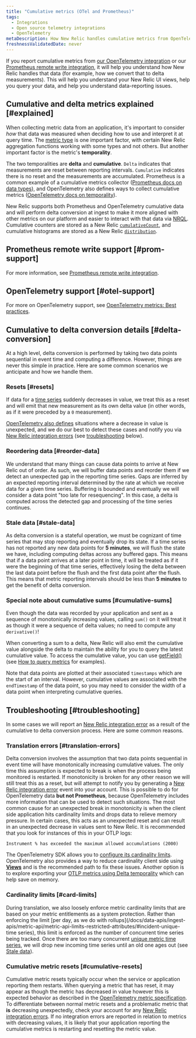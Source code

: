 ```yaml
---
title: "Cumulative metrics (OTel and Prometheus)"
tags:
  - Integrations
  - Open source telemetry integrations
  - OpenTelemetry
metaDescription: How New Relic handles cumulative metrics from OpenTelemetry and Prometheus.
freshnessValidatedDate: never
---
```



If you report cumulative metrics from [our OpenTelemetry integration](/docs/more-integrations/open-source-telemetry-integrations/opentelemetry/opentelemetry-introduction) or our [Prometheus remote write integration](/docs/infrastructure/prometheus-integrations/install-configure-remote-write/set-your-prometheus-remote-write-integration), it will help you understand how New Relic handles that data (for example, how we convert that to delta measurements). This will help you understand your New Relic UI views, help you query your data, and help you understand data-reporting issues.

## Cumulative and delta metrics explained [#explained]

When collecting metric data from an application, it's important to consider *how* that data was measured when deciding how to use and interpret it at query time. The [metric type](/docs/data-apis/understand-data/metric-data/metric-data-type/#metric-types) is one important factor, with certain New Relic aggregation functions working with some types and not others. But another important factor is the metric's <DoNotTranslate>**temporality**</DoNotTranslate>.

The two temporalities are <DoNotTranslate>**delta**</DoNotTranslate> and <DoNotTranslate>**cumulative**</DoNotTranslate>. `Delta` indicates that measurements are reset between reporting intervals. `Cumulative` indicates there is no reset and the measurements are accumulated. Prometheus is a common example of a cumulative metrics collector ([Prometheus docs on data types](https://prometheus.io/docs/concepts/metric_types)), and OpenTelemetry also defines ways to collect cumulative metrics ([OpenTelemetry docs on temporality](https://opentelemetry.io/docs/reference/specification/metrics/data-model/#temporality)).

New Relic supports both Prometheus and OpenTelemetry cumulative data and will perform delta conversion at ingest to make it more aligned with other metrics on our platform and easier to interact with that data via [NRQL](/docs/query-your-data/nrql-new-relic-query-language/get-started/introduction-nrql-new-relics-query-language). Cumulative counters are stored as a New Relic [`cumulativeCount`](/docs/data-apis/understand-data/metric-data/metric-data-type/#metric-types), and cumulative histograms are stored as a New Relic [`distribution`](/docs/data-apis/understand-data/metric-data/metric-data-type/#metric-types).

## Prometheus remote write support [#prom-support]

For more information, see [Prometheus remote write integration](/docs/infrastructure/prometheus-integrations/get-started/send-prometheus-metric-data-new-relic).

## OpenTelemetry support [#otel-support]

For more on OpenTelemetry support, see [OpenTelemetry metrics: Best practices](/docs/more-integrations/open-source-telemetry-integrations/opentelemetry/best-practices/opentelemetry-best-practices-metrics).

## Cumulative to delta conversion details [#delta-conversion]

At a high level, delta conversion is performed by taking two data points sequential in event time and computing a difference. However, things are never this simple in practice. Here are some common scenarios we anticipate and how we handle them.

### Resets [#resets]

If data for a [time series](https://opentelemetry.io/docs/reference/specification/metrics/data-model/#timeseries-model) suddenly decreases in value, we treat this as a reset and will emit that new measurement as its own delta value (in other words, as if it were preceded by a `0` measurement).

[OpenTelemetry also defines](https://opentelemetry.io/docs/reference/specification/metrics/data-model/#resets-and-gaps) situations where a decrease in value is unexpected, and we do our best to detect these cases and notify you via [New Relic integration errors](/docs/data-apis/manage-data/nrintegrationerror) (see [troubleshooting](#troubleshooting) below).

### Reordering data [#reorder-data]

We understand that many things can cause data points to arrive at New Relic out of order. As such, we will buffer data points and reorder them if we detect an unexpected gap in the reporting time series. Gaps are inferred by an expected reporting interval determined by the rate at which we receive data for a given time series. Buffering is bounded and eventually we will consider a data point "too late for resequencing". In this case, a delta is computed across the detected gap and processing of the time series continues.

### Stale data [#stale-data]

As delta conversion is a stateful operation, we must be cognizant of time series that may stop reporting and eventually drop its state. If a time series has not reported any new data points for <DoNotTranslate>**5 minutes**</DoNotTranslate>, we will flush the state we have, including computing deltas across any buffered gaps. This means that if a data point arrives at a later point in time, it will be treated as if it were the beginning of that time series, effectively losing the delta between the last data point before the flush and the first data point after the flush. This means that metric reporting intervals should be less than <DoNotTranslate>**5 minutes**</DoNotTranslate> to get the benefit of delta conversion.

### Special note about cumulative sums [#cumulative-sums]

Even though the data was recorded by your application and sent as a sequence of monotonically increasing values, calling `sum()` on it will treat it as though it were a sequence of delta values; no need to compute any `derivative()`!

When converting a sum to a delta, New Relic will also emit the cumulative value alongside the delta to maintain the ability for you to query the latest cumulative value. To access the cumulative value, you can use [getField()](/docs/query-your-data/nrql-new-relic-query-language/get-started/nrql-syntax-clauses-functions/#func-getfield) (see [How to query metrics](/docs/more-integrations/open-source-telemetry-integrations/opentelemetry/best-practices/opentelemetry-best-practices-metrics/#query) for examples).

Note that data points are plotted at their associated `timestamps` which are the start of an interval. However, cumulative values are associated with the `endTimestamp` of the data point, so you may need to consider the width of a data point when interpreting cumulative queries.

## Troubleshooting [#troubleshooting]

In some cases we will report an [New Relic integration error](/docs/data-apis/manage-data/nrintegrationerror) as a result of the cumulative to delta conversion process. Here are some common reasons.

### Translation errors [#translation-errors]

Delta conversion involves the assumption that two data points sequential in event time will have monotonically increasing cumulative values. The only time this assumption is expected to break is when the process being monitored is restarted. If monotonicity is broken for any other reason we will still treat this as a reset, but will attempt to notify you by generating a [New Relic integration error](/docs/data-apis/manage-data/nrintegrationerror) event into your account. This is possible to do for OpenTelemetry data <DoNotTranslate>**but not Prometheus**</DoNotTranslate>, because OpenTelemetry includes more information that can be used to detect such situations. The most common cause for an unexpected break in monotonicity is when the client side application hits cardinality limits and drops data to relieve memory pressure. In certain cases, this acts as an unexpected reset and can result in an unexpected decrease in values sent to New Relic. It is recommended that you look for instances of this in your OTLP logs:

```
Instrument % has exceeded the maximum allowed accumulations (2000)
```

The OpenTelemetry SDK allows you to [configure its cardinality limits](https://opentelemetry.io/docs/specs/otel/metrics/sdk/#cardinality-limits). OpenTelemetry also provides a way to reduce cardinality client side using [<DoNotTranslate>**Views**</DoNotTranslate>](https://opentelemetry.io/docs/reference/specification/metrics/sdk/#view) and is the recommended path to fix these issues. Another option is to explore exporting your [OTLP metrics using Delta temporality](https://opentelemetry.io/docs/reference/specification/metrics/sdk_exporters/otlp/#additional-configuration) which can help save on memory.

### Cardinality limits [#card-limits]

During translation, we also loosely enforce metric cardinality limits that are based on your metric entitlements as a system protection. Rather than enforcing the limit [per day, as we do with rollups](/docs/data-apis/ingest-apis/metric-api/metric-api-limits-restricted-attributes/#incident-unique-time series), this limit is enforced as the number of concurrent time series being tracked. Once there are too many concurrent [unique metric time series](/docs/data-apis/ingest-apis/metric-api/NRQL-high-cardinality-metrics/#what-why), we will drop new incoming time series until an old one ages out (see [Stale data](#stale-data)).

### Cumulative metric resets [#cumulative-resets]

Cumulative metric resets typically occur when the service or application reporting them restarts. When querying a metric that has reset, it may appear as though the metric has decreased in value however this is expected behavior as described in the [OpenTelemetry metric specification](https://opentelemetry.io/docs/reference/specification/metrics/data-model/#resets-and-gaps). To differentiate between normal metric resets and a problematic metric that <DoNotTranslate>**is**</DoNotTranslate> decreasing unexpectedly, check your account for any [New Relic integration errors](/docs/data-apis/manage-data/nrintegrationerror). If no integration errors are reported in relation to metrics with decreasing values, it is likely that your application reporting the cumulative metrics is restarting and resetting the metric value.

